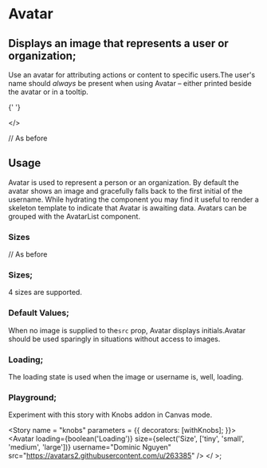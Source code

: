 

<Meta title='Design System|Avatar' component={Avatar} />

# Avatar

## Displays an image that represents a user or organization;

Use an avatar for attributing actions or content to specific users.The user's name should _always_ be present when using Avatar – either printed beside the avatar or in a tooltip.

{' '}

<Preview withToolbar>
  <Story name='standard'>
    <Avatar
      size='large'
      username='Tom Coleman'
      src='https://avatars2.githubusercontent.com/u/132554'
    />
  </Story>
</Preview>

<Props of={Avatar} />

</>

// As before

<Props of={Avatar} />

## Usage

Avatar is used to represent a person or an organization. By default the avatar shows an image and gracefully falls back to the first initial of the username. While hydrating the component you may find it useful to render a skeleton template to indicate that Avatar is awaiting data. Avatars can be grouped with the AvatarList component.

### Sizes

// As before

### Sizes;

4 sizes are supported.

<Story name='sizes'>
  <div>
    <Avatar
      size='large'
      username='Tom Coleman'
      src='https://avatars2.githubusercontent.com/u/132554'
    />
    <Avatar
      size='medium'
      username='Tom Coleman'
      src='https://avatars2.githubusercontent.com/u/132554'
    />
    <Avatar
      size='small'
      username='Tom Coleman'
      src='https://avatars2.githubusercontent.com/u/132554'
    />
    <Avatar
      size='tiny'
      username='Tom Coleman'
      src='https://avatars2.githubusercontent.com/u/132554'
    />
  </div>
</>

### Default Values;

When no image is supplied to the`src` prop, Avatar displays initials.Avatar should be used sparingly in situations without access to images.

<Story name='initials'>
  <div>
    <Avatar username='Tom Coleman' />
    <Avatar username='Dominic Nguyen' />
    <Avatar username='Kyle Suss' />
    <Avatar username='Michael Shilman' />
  </div>
</>

### Loading;

The loading state is used when the image or username is, well, loading.

<Story name='loading'>
  <div>
    <Avatar size='large' loading />
    <Avatar size='medium' loading />
    <Avatar size='small' loading />
    <Avatar size='tiny' loading />
  </div>
</>

### Playground;

Experiment with this story with Knobs addon in Canvas mode.

<Story name = "knobs" parameters = {{ decorators: [withKnobs]; }}>
  <Avatar
    loading={boolean('Loading')}
    size={select('Size', ['tiny', 'small', 'medium', 'large'])}
    username="Dominic Nguyen"
    src="https://avatars2.githubusercontent.com/u/263385"
  />
</ >;
